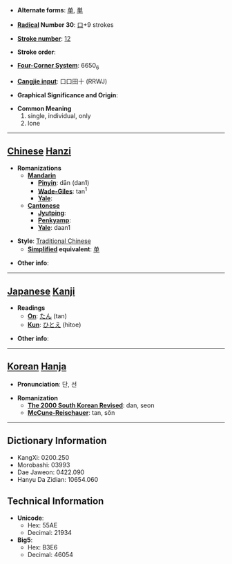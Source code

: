 * '''Alternate forms''': [[单]], [[単]]

* '''[[Wiktionary:Chinese radical index| Radical]] Number 30''': [[Wiktionary:Chinese radical index 口|口]]+9 strokes

* '''[[Wiktionary:Chinese total strokes index|Stroke number]]''': [[Wiktionary:Chinese total strokes index 12|12]]

* '''Stroke order''': 

* '''[[Wiktionary:Chinese four corner index|Four-Corner System]]''': 6650<sub>6</sub>

* '''[[Wiktionary:Chinese Cangjie index|Cangjie input]]''': 口口田十 (RRWJ)

* '''Graphical Significance and Origin''': 

* '''Common Meaning'''
*#single, individual, only
*# lone


----

== [[Chinese]] [[Hanzi]] ==

* '''Romanizations'''
** '''[[Mandarin]]'''
*** '''[[Pinyin]]''': dān (dan1)
*** '''[[Wade-Giles]]''': tan<sup>1</sup>
*** '''[[Yale]]''': 
** '''[[Cantonese]]'''
*** '''[[Jyutping]]''':
*** '''[[Penkyamp]]''': 
*** '''[[Yale]]''': daan1

* '''Style''': [[Traditional Chinese]] 
** '''[[Simplified Chinese|Simplified]] equivalent''': [[单]]

* '''Other info''': 

----

== [[Japanese]] [[Kanji]] ==

* '''Readings'''
** '''[[On]]''': [[たん]] (tan)
** '''[[Kun]]''': [[ひとえ]] (hitoe)

* '''Other info''':  

----

== [[Korean]] [[Hanja]] ==

* '''Pronunciation''': 단, 선

* '''Romanization'''
** '''[[The 2000 South Korean Revised Romanization|The 2000 South Korean Revised]]''': dan, seon
** '''[[McCune-Reischauer]]''': tan, sŏn

----

== Dictionary Information ==

* KangXi: 0200.250
* Morobashi: 03993
* Dae Jaweon: 0422.090
* Hanyu Da Zidian: 10654.060

== Technical Information ==

* '''Unicode''':
** Hex: 55AE
** Decimal: 21934
* '''Big5''':
** Hex: B3E6
** Decimal: 46054